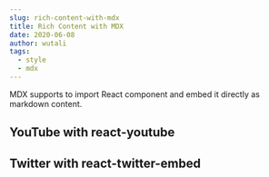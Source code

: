 ```yaml
---
slug: rich-content-with-mdx
title: Rich Content with MDX
date: 2020-06-08
author: wutali
tags:
  - style
  - mdx
---
```


MDX supports to import React component and embed it directly as markdown content.

## YouTube with react-youtube

<div>
  <YouTube videoId={"2g811Eo7K8U"} containerClassName={"youtube-container"} />
</div>

## Twitter with react-twitter-embed

<div>
  <TwitterTweetEmbed tweetId={"933354946111705097"} />
</div>
